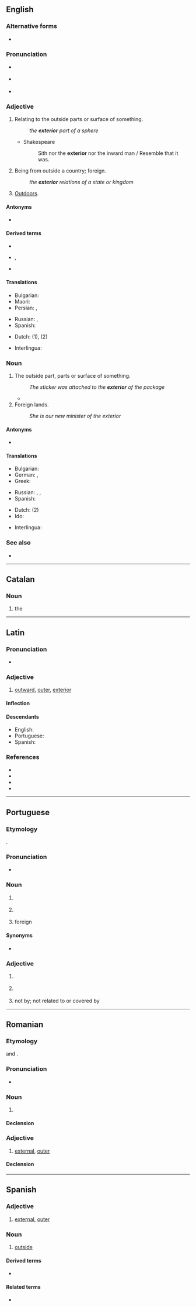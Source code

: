 ==English==

===Alternative forms===
* {{l|en|exteriour}} {{qualifier|obsolete}}

===Pronunciation===
* {{a|UK}} {{IPA|/ɪkˈstɪəɹɪə/|/ɛkˈstɪəɹɪə/|lang=en}}
* {{a|US}} {{IPA|/ɪkˈstɪɹiɚ/|/ɛkˈstɪɹiɚ/|lang=en}}
* {{rhymes|ɪəriə(ɹ)|lang=en}}

===Adjective===
{{en-adj|-}}

# Relating to the outside parts or surface of something.
#: ''the '''exterior''' part of a sphere''
#* Shakespeare
#*: Sith nor the '''exterior''' nor the inward man / Resemble that it was.
# Being from outside a country; foreign.
#: ''the '''exterior''' relations of a state or kingdom''
# [[outdoors|Outdoors]].

====Antonyms====
* {{l|en|interior}}

====Derived terms====
* {{l|en|exteriority}}
* {{l|en|exteriorize}}, {{l|en|exteriorise}}
* {{l|en|exteriorly}}

====Translations====
{{trans-top|relating to the outside parts or surface}}
* Bulgarian: {{t+|bg|външен}}
* Maori: {{t|mi|mōwaho}}
* Persian: {{t+|fa|بیرون|tr=birun|sc=fa-Arab}}, {{t+|fa|خارج|tr=xârej|sc=fa-Arab}}
{{trans-mid}}
* Russian: {{t+|ru|вне́шний}}, {{t+|ru|нару́жный}}
* Spanish: {{t+|es|exterior}}
{{trans-bottom}}

{{trans-see|being from outside a country|foreign}}

{{trans-see|external}}

{{trans-see|outer}}

{{checktrans-top}}
* Dutch: {{t+|nl|uitwendig}} (1), {{t+|nl|buitenlands}} (2)
{{trans-mid}}
* Interlingua: {{t|ia|exterior}}
{{trans-bottom}}

===Noun===
{{en-noun}}

# The outside part, parts or surface of something.
#: ''The sticker was attached to the '''exterior''' of the package''
#* {{quote-journal|author=Oliver Brown|title=Oscar Pistorius jailed for five years – sport afforded no protection against his tragic fallibilities: Bladerunner's punishment for killing Reeva Steenkamp is but a frippery when set against the burden that her bereft parents, June and Barry, must carry &#91;print version: No room for sentimentality in this tragedy, 13 September 2014, p.&nbsp;S22&#93;|url=http://www.telegraph.co.uk/news/worldnews/oscar-pistorius/11089621/Oscar-Pistorius-jailed-for-five-years-sport-afforded-no-protection-against-his-tragic-fallibilities.html|work={{w|The Daily Telegraph}} (Sport)|date=21 October 2014|passage=[I]n the 575 days since [[w:Oscar Pistorius|[Oscar] Pistorius]] shot dead his girlfriend {{w|Reeva Steenkamp}}, there has been an unseemly scramble to construct revisionist histories, to identify evidence beneath that placid '''exterior''' of a pugnacious, hair-trigger personality.}}
# Foreign lands.
#: ''She is our new minister of the exterior''

====Antonyms====
* {{l|en|interior}}

====Translations====
{{trans-top|The outside part}}
* Bulgarian: {{t+|bg|външност|f}}
* German: {{t|de|Äußeres|n}}, {{t+|de|Außenseite|f}}
* Greek: {{t+|el|εξωτερικό|n}}
{{trans-mid}}
* Russian: {{t+|ru|экстерье́р|m|tr=ekstɛrʹjér}}, {{t|ru|нару́жная часть|f}}, {{t|ru|вне́шняя часть|f}}
* Spanish: {{t+|es|exterior}}
{{trans-bottom}}

{{trans-top|Foreign lands}}
{{trans-mid}}
{{trans-bottom}}

{{checktrans-top}}
* Dutch: {{t+|nl|buitenland|n}} (2)
* Ido: {{t+|io|exterajo}}
{{trans-mid}}
* Interlingua: {{t|ia|exterior}}
{{trans-bottom}}

===See also===
* {{l|en|external}}

----

==Catalan==

===Noun===
{{ca-noun|m}}

# the {{l|en|exterior}}

----

==Latin==

===Pronunciation===
* {{la-IPA}}

===Adjective===
{{la-adj-comparative|exterior|exter}}

# [[outward]], [[outer]], [[exterior]]

====Inflection====
{{la-decl-3rd-comp|exter}}

====Descendants====
* English: {{l|en|exterior}}
* Portuguese: {{l|pt|exterior}}
* Spanish: {{l|es|exterior}}

===References===
* {{R:L&S}}
* {{R:Elementary Lewis}}
* {{R:du Cange}}
* {{R:Gaffiot}}

----

==Portuguese==

===Etymology===
{{bor|pt|la|exterior}}.

===Pronunciation===
* {{a|Brazil}} {{IPA|/es.te.ɾi.ˈoʁ/|/is-/|/-ˈɾjoʁ/|lang=pt}}

===Noun===
{{pt-noun|m}}

# {{l|en|outside}} {{gloss|outer surface}}
#: {{ux|pt|Contratamos um pintor para pintar apenas o '''exerior''' da casa, o interior pintaremos nós mesmo.|We hired a painter to paint the '''outside''' of the house; we will paint the inside ourselves.}}
# {{l|en|outside}} {{gloss|the space beyond some limit or boundary}}
#: {{ux|pt|Não deixe nada no '''exterior''' deste círculo.|Don’t leave anything outside this circle.}}
# foreign {{l|en|country|countries}}
#: {{ux|pt|Ela mora no '''exterior''' desde criança.|She lives abroad since she was a child.}}

====Synonyms====
* {{sense|outer surface}} {{l|pt|lado de fora}}

===Adjective===
{{pt-adj|exterio|r}}

# {{l|en|exterior}} {{gloss|located in the outside}}
#: {{ux|pt|A parte '''exterior''' do carro.|The outside of the car.}}
# {{l|en|foreign}} {{gloss|relating to foreign countries}}
#: {{ux|pt|Qual é a política '''exterior''' do Brazil?|What is Brazil’s '''foreign''' policy?}}
# {{lb|pt|formal}} not {{l|en|encompassed}} by; not related to or covered by
#: {{ux|pt|Este conteúdo é '''exterior''' à ementa deste curso.|This topic is not in the syllabus of this course.}}

----

==Romanian==

===Etymology===
{{bor|ro|fr|extérieur}} and {{bor|ro|la|exterior|notext=1}}.

===Pronunciation===
* {{IPA|/ˌeks.te.riˈor/|lang=ro}}

===Noun===
{{ro-noun|n|exterioare}}

# {{l|en|exterior}}

====Declension====
{{ro-noun-n|pl=exterioare}}

===Adjective===
{{ro-adj|f=exterioară}}

# [[external]], [[outer]]

====Declension====
{{ro-decl-adj|f=exterioară}}

----

==Spanish==

===Adjective===
{{es-adj|pl=exteriores}}

# [[external]], [[outer]]

===Noun===
{{es-noun|m|es}}

# [[outside]]

====Derived terms====
* {{l|es|exteriorizar}}

====Related terms====
* {{l|es|externo}}